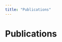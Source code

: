 ---
title: "Publications"
---

# Publications


<br>

<script src="https://bibbase.org/show?bib=https://iuryt.github.io/pubs.bib&jsonp=1&theme=default"></script>